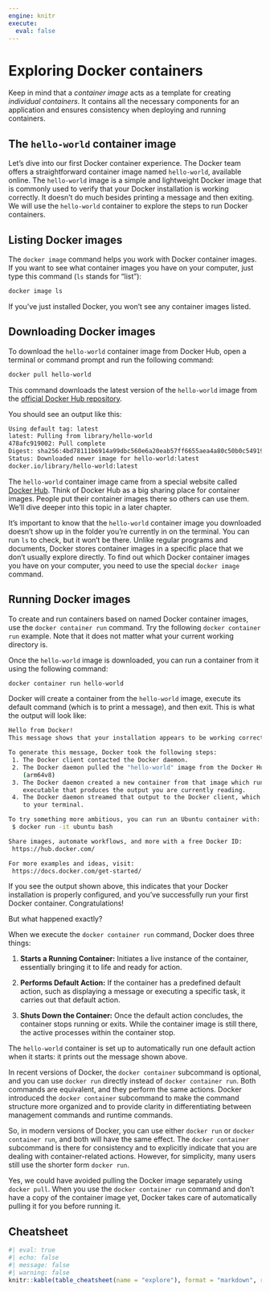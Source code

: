 ```yaml
---
engine: knitr
execute: 
  eval: false
---
```


# Exploring Docker containers

::: {.callout-tip title="Reminder: Container *image* vs. *container*"}
Keep in mind that a *container image* acts as a template for creating *individual containers*.
It contains all the necessary components for an application and ensures consistency when deploying and running containers.
:::

## The `hello-world` container image

Let's dive into our first Docker container experience.
The Docker team offers a straightforward container image named `hello-world`, available online.
The `hello-world` image is a simple and lightweight Docker image that is commonly used to verify that your Docker installation is working correctly.
It doesn't do much besides printing a message and then exiting.
We will use the `hello-world` container to explore the steps to run Docker containers.

## Listing Docker images

The `docker image` command helps you work with Docker container images.
If you want to see what container images you have on your computer, just type this command (`ls` stands for "list"):

```bash
docker image ls
```

If you've just installed Docker, you won't see any container images listed.

## Downloading Docker images

To download the `hello-world` container image from Docker Hub, open a terminal or command prompt and run the following command:

```bash
docker pull hello-world
```

This command downloads the latest version of the `hello-world` image from the [official Docker Hub repository](https://hub.docker.com/_/hello-world).

You should see an output like this:

```bash
Using default tag: latest
latest: Pulling from library/hello-world
478afc919002: Pull complete 
Digest: sha256:4bd78111b6914a99dbc560e6a20eab57ff6655aea4a80c50b0c5491968cbc2e6
Status: Downloaded newer image for hello-world:latest
docker.io/library/hello-world:latest
```

::: {.callout-note title="Where did the `hello-world` container image come from?"}
The `hello-world` container image came from a special website called [Docker Hub]({{< var links.docker-hub >}}).
Think of Docker Hub as a big sharing place for container images.
People put their container images there so others can use them.
We'll dive deeper into this topic in a later chapter.
:::

It's important to know that the `hello-world` container image you downloaded doesn't show up in the folder you're currently in on the terminal.
You can run `ls` to check, but it won't be there.
Unlike regular programs and documents, Docker stores container images in a specific place that we don't usually explore directly.
To find out which Docker container images you have on your computer, you need to use the special `docker image` command.

## Running Docker images

To create and run containers based on named Docker container images, use the `docker container run` command.
Try the following `docker container run` example.
Note that it does not matter what your current working directory is.

Once the `hello-world` image is downloaded, you can run a container from it using the following command:

```bash
docker container run hello-world
```

Docker will create a container from the `hello-world` image, execute its default command (which is to print a message), and then exit.
This is what the output will look like:

```bash
Hello from Docker!
This message shows that your installation appears to be working correctly.

To generate this message, Docker took the following steps:
 1. The Docker client contacted the Docker daemon.
 2. The Docker daemon pulled the "hello-world" image from the Docker Hub.
    (arm64v8)
 3. The Docker daemon created a new container from that image which runs the
    executable that produces the output you are currently reading.
 4. The Docker daemon streamed that output to the Docker client, which sent it
    to your terminal.

To try something more ambitious, you can run an Ubuntu container with:
 $ docker run -it ubuntu bash

Share images, automate workflows, and more with a free Docker ID:
 https://hub.docker.com/

For more examples and ideas, visit:
 https://docs.docker.com/get-started/
```

If you see the output shown above, this indicates that your Docker installation is properly configured, and you've successfully run your first Docker container.
Congratulations!

But what happened exactly?

When we execute the `docker container run` command, Docker does three things:

1.    **Starts a Running Container:** Initiates a live instance of the container, essentially bringing it to life and ready for action.

2.    **Performs Default Action:** If the container has a predefined default action, such as displaying a message or executing a specific task, it carries out that default action.

3.    **Shuts Down the Container:** Once the default action concludes, the container stops running or exits.
While the container image is still there, the active processes within the container stop.

The `hello-world` container is set up to automatically run one default action when it starts: it prints out the message shown above.

::: {.callout-note title="What is the difference between `docker container run` and `docker run`?"}
In recent versions of Docker, the `docker container` subcommand is optional, and you can use `docker run` directly instead of `docker container run`.
Both commands are equivalent, and they perform the same actions.
Docker introduced the `docker container` subcommand to make the command structure more organized and to provide clarity in differentiating between management commands and runtime commands.

So, in modern versions of Docker, you can use either `docker run` or `docker container run`, and both will have the same effect.
The `docker container` subcommand is there for consistency and to explicitly indicate that you are dealing with container-related actions.
However, for simplicity, many users still use the shorter form `docker run`.
:::

::: {.callout-note title="Can I also run `docker container run` directly (before running `docker pull`)?"}
Yes, we could have avoided pulling the Docker image separately using `docker pull`.
When you use the `docker container run` command and don't have a copy of the container image yet, Docker takes care of automatically pulling it for you before running it.
:::

## Cheatsheet

```r
#| eval: true
#| echo: false
#| message: false
#| warning: false
knitr::kable(table_cheatsheet(name = "explore"), format = "markdown", row.names = FALSE)
```